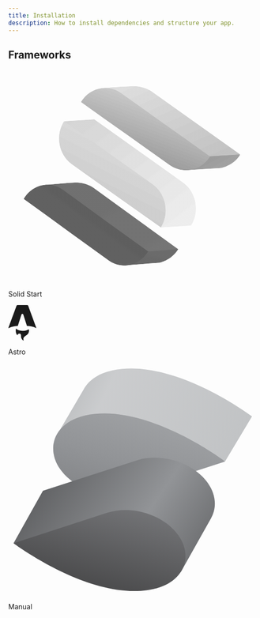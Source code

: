 ```yaml
---
title: Installation
description: How to install dependencies and structure your app.
---
```


## Frameworks

<div class="mt-8 grid gap-4 sm:grid-cols-2 sm:gap-6">
  <LinkedCard href="/docs/installation/solid-start">
    <svg
      xmlns="http://www.w3.org/2000/svg"
      xmlns:xlink="http://www.w3.org/1999/xlink"
      viewBox="0 0 151.440002 129.600006"
      version="1.1"
      class="h-10 w-10"
    >
      <defs>
        <clipPath id="clip1">
          <path d="M 70.238281 119.28125 L 91.761719 117.601562 C 91.761719 117.601562 99.121094 116.398438 103.441406 109.28125 L 88.238281 105.601562 Z M 70.238281 119.28125 " />
        </clipPath>
        <clipPath id="clip3">
          <path d="M 0.238281 14.28125 L 21.761719 12.601562 C 21.761719 12.601562 29.121094 11.398438 33.441406 4.28125 L 18.238281 0.601562 Z M 0.238281 14.28125 " />
        </clipPath>
        <clipPath id="clip4">
          <path d="M 36.078125 1.160156 L 32.160156 20.761719 L -2.480469 13.71875 L 1.519531 -5.878906 Z M 36.078125 1.160156 " />
        </clipPath>
        <linearGradient
          id="linear0"
          gradientUnits="userSpaceOnUse"
          x1="-18.726562"
          y1="-133.609375"
          x2="-18.585938"
          y2="-133.609375"
          gradientTransform="matrix(-28.3812,139.87888,-139.87888,-28.3812,-19201.881279,-1174.92536)"
        >
          <stop offset="0" style="stop-color:rgb(42%,42%,42%);stop-opacity:1;" />
          <stop offset="0.125" style="stop-color:rgb(42%,42%,42%);stop-opacity:1;" />
          <stop offset="0.25" style="stop-color:rgb(42%,42%,42%);stop-opacity:1;" />
          <stop offset="0.375" style="stop-color:rgb(42%,42%,42%);stop-opacity:1;" />
          <stop offset="0.5" style="stop-color:rgb(42%,42%,42%);stop-opacity:1;" />
          <stop offset="0.625" style="stop-color:rgb(41%,41%,41%);stop-opacity:1;" />
          <stop offset="0.75" style="stop-color:rgb(41%,41%,41%);stop-opacity:1;" />
          <stop offset="0.875" style="stop-color:rgb(41%,41%,41%);stop-opacity:1;" />
          <stop offset="1" style="stop-color:rgb(41%,41%,41%);stop-opacity:1;" />
        </linearGradient>
        <clipPath id="clip2">
          <rect width="34" height="15" />
        </clipPath>
        <g id="surface5" clip-path="url(#clip2)">
          <g clip-path="url(#clip3)" clip-rule="nonzero">
            <g clip-path="url(#clip4)" clip-rule="nonzero">
              <path
                style=" stroke:none;fill-rule:nonzero;fill:url(#linear0);"
                d="M 36.105469 1.144531 L 1.550781 -5.867188 L -2.425781 13.738281 L 32.128906 20.75 Z M 36.105469 1.144531 "
              />
            </g>
          </g>
        </g>
        <clipPath id="clip5">
          <path d="M 40.480469 68.800781 C 34.078125 69.121094 22.238281 70.238281 22.238281 70.238281 L 73.839844 107.761719 L 85.601562 110.71875 L 103.441406 109.359375 L 51.519531 71.761719 C 51.519531 71.761719 47.359375 68.800781 41.359375 68.800781 L 40.480469 68.800781 " />
        </clipPath>
        <clipPath id="clip7">
          <path d="M 18.480469 0.800781 C 12.078125 1.121094 0.238281 2.238281 0.238281 2.238281 L 51.839844 39.761719 L 63.601562 42.71875 L 81.441406 41.359375 L 29.519531 3.761719 C 29.519531 3.761719 25.359375 0.800781 19.359375 0.800781 L 18.480469 0.800781 " />
        </clipPath>
        <clipPath id="clip8">
          <path d="M 22.960938 79.199219 L -18.640625 12.558594 L 58.640625 -35.679688 L 100.320312 30.960938 Z M 22.960938 79.199219 " />
        </clipPath>
        <linearGradient
          id="linear1"
          gradientUnits="userSpaceOnUse"
          x1="-19.917969"
          y1="-134.433594"
          x2="-19.566406"
          y2="-134.433594"
          gradientTransform="matrix(-118.9308,-190.5596,190.5596,-118.9308,23310.723441,-19728.8828)"
        >
          <stop offset="0" style="stop-color:rgb(46%,46%,46%);stop-opacity:1;" />
          <stop offset="0.0625" style="stop-color:rgb(46%,46%,46%);stop-opacity:1;" />
          <stop offset="0.125" style="stop-color:rgb(46%,46%,46%);stop-opacity:1;" />
          <stop offset="0.1875" style="stop-color:rgb(45%,45%,45%);stop-opacity:1;" />
          <stop offset="0.25" style="stop-color:rgb(45%,45%,45%);stop-opacity:1;" />
          <stop offset="0.3125" style="stop-color:rgb(45%,45%,45%);stop-opacity:1;" />
          <stop offset="0.375" style="stop-color:rgb(45%,45%,45%);stop-opacity:1;" />
          <stop offset="0.4375" style="stop-color:rgb(45%,45%,45%);stop-opacity:1;" />
          <stop offset="0.5" style="stop-color:rgb(45%,45%,45%);stop-opacity:1;" />
          <stop offset="0.5625" style="stop-color:rgb(44%,44%,44%);stop-opacity:1;" />
          <stop offset="0.625" style="stop-color:rgb(44%,44%,44%);stop-opacity:1;" />
          <stop offset="0.6875" style="stop-color:rgb(44%,44%,44%);stop-opacity:1;" />
          <stop offset="0.75" style="stop-color:rgb(44%,44%,44%);stop-opacity:1;" />
          <stop offset="0.8125" style="stop-color:rgb(44%,44%,44%);stop-opacity:1;" />
          <stop offset="0.875" style="stop-color:rgb(44%,44%,44%);stop-opacity:1;" />
          <stop offset="0.9375" style="stop-color:rgb(43%,43%,43%);stop-opacity:1;" />
          <stop offset="1" style="stop-color:rgb(43%,43%,43%);stop-opacity:1;" />
        </linearGradient>
        <clipPath id="clip6">
          <rect width="82" height="43" />
        </clipPath>
        <g id="surface7" clip-path="url(#clip6)">
          <g clip-path="url(#clip7)" clip-rule="nonzero">
            <g clip-path="url(#clip8)" clip-rule="nonzero">
              <path
                style=" stroke:none;fill-rule:nonzero;fill:url(#linear1);"
                d="M 23 79.191406 L 100.269531 30.96875 L 58.675781 -35.671875 L -18.589844 12.550781 Z M 23 79.191406 "
              />
            </g>
          </g>
        </g>
        <clipPath id="clip9">
          <path d="M 107.039062 61.359375 L 129.199219 60 C 129.199219 60 136.800781 58.878906 141.121094 51.839844 L 125.359375 47.921875 Z M 107.039062 61.359375 " />
        </clipPath>
        <clipPath id="clip11">
          <path d="M 0.0390625 14.359375 L 22.199219 13 C 22.199219 13 29.800781 11.878906 34.121094 4.839844 L 18.359375 0.921875 Z M 0.0390625 14.359375 " />
        </clipPath>
        <clipPath id="clip12">
          <path d="M 8.121094 28.839844 L -5.71875 4.039062 L 26.039062 -13.640625 L 39.878906 11.160156 Z M 8.121094 28.839844 " />
        </clipPath>
        <linearGradient
          id="linear2"
          gradientUnits="userSpaceOnUse"
          x1="-19.453125"
          y1="-134.648438"
          x2="-19.261719"
          y2="-134.648438"
          gradientTransform="matrix(-71.6288,-128.3912,128.3912,-71.6288,15918.518721,-12122.38752)"
        >
          <stop offset="0" style="stop-color:rgb(66%,66%,66%);stop-opacity:1;" />
          <stop offset="0.015625" style="stop-color:rgb(66%,66%,66%);stop-opacity:1;" />
          <stop offset="0.03125" style="stop-color:rgb(65%,65%,65%);stop-opacity:1;" />
          <stop offset="0.046875" style="stop-color:rgb(65%,65%,65%);stop-opacity:1;" />
          <stop offset="0.0625" style="stop-color:rgb(65%,65%,65%);stop-opacity:1;" />
          <stop offset="0.078125" style="stop-color:rgb(65%,65%,65%);stop-opacity:1;" />
          <stop offset="0.09375" style="stop-color:rgb(65%,65%,65%);stop-opacity:1;" />
          <stop offset="0.109375" style="stop-color:rgb(65%,65%,65%);stop-opacity:1;" />
          <stop offset="0.125" style="stop-color:rgb(65%,65%,65%);stop-opacity:1;" />
          <stop offset="0.140625" style="stop-color:rgb(64%,64%,64%);stop-opacity:1;" />
          <stop offset="0.15625" style="stop-color:rgb(64%,64%,64%);stop-opacity:1;" />
          <stop offset="0.171875" style="stop-color:rgb(64%,64%,64%);stop-opacity:1;" />
          <stop offset="0.1875" style="stop-color:rgb(64%,64%,64%);stop-opacity:1;" />
          <stop offset="0.203125" style="stop-color:rgb(64%,64%,64%);stop-opacity:1;" />
          <stop offset="0.21875" style="stop-color:rgb(64%,64%,64%);stop-opacity:1;" />
          <stop offset="0.234375" style="stop-color:rgb(64%,64%,64%);stop-opacity:1;" />
          <stop offset="0.25" style="stop-color:rgb(63%,63%,63%);stop-opacity:1;" />
          <stop offset="0.265625" style="stop-color:rgb(63%,63%,63%);stop-opacity:1;" />
          <stop offset="0.28125" style="stop-color:rgb(63%,63%,63%);stop-opacity:1;" />
          <stop offset="0.296875" style="stop-color:rgb(63%,63%,63%);stop-opacity:1;" />
          <stop offset="0.3125" style="stop-color:rgb(63%,63%,63%);stop-opacity:1;" />
          <stop offset="0.328125" style="stop-color:rgb(63%,63%,63%);stop-opacity:1;" />
          <stop offset="0.34375" style="stop-color:rgb(63%,63%,63%);stop-opacity:1;" />
          <stop offset="0.359375" style="stop-color:rgb(62%,62%,62%);stop-opacity:1;" />
          <stop offset="0.375" style="stop-color:rgb(62%,62%,62%);stop-opacity:1;" />
          <stop offset="0.390625" style="stop-color:rgb(62%,62%,62%);stop-opacity:1;" />
          <stop offset="0.40625" style="stop-color:rgb(62%,62%,62%);stop-opacity:1;" />
          <stop offset="0.421875" style="stop-color:rgb(62%,62%,62%);stop-opacity:1;" />
          <stop offset="0.4375" style="stop-color:rgb(62%,62%,62%);stop-opacity:1;" />
          <stop offset="0.453125" style="stop-color:rgb(62%,62%,62%);stop-opacity:1;" />
          <stop offset="0.46875" style="stop-color:rgb(61%,61%,61%);stop-opacity:1;" />
          <stop offset="0.484375" style="stop-color:rgb(61%,61%,61%);stop-opacity:1;" />
          <stop offset="0.5" style="stop-color:rgb(61%,61%,61%);stop-opacity:1;" />
          <stop offset="0.515625" style="stop-color:rgb(61%,61%,61%);stop-opacity:1;" />
          <stop offset="0.53125" style="stop-color:rgb(61%,61%,61%);stop-opacity:1;" />
          <stop offset="0.546875" style="stop-color:rgb(61%,61%,61%);stop-opacity:1;" />
          <stop offset="0.5625" style="stop-color:rgb(61%,61%,61%);stop-opacity:1;" />
          <stop offset="0.578125" style="stop-color:rgb(60%,60%,60%);stop-opacity:1;" />
          <stop offset="0.59375" style="stop-color:rgb(60%,60%,60%);stop-opacity:1;" />
          <stop offset="0.609375" style="stop-color:rgb(60%,60%,60%);stop-opacity:1;" />
          <stop offset="0.625" style="stop-color:rgb(60%,60%,60%);stop-opacity:1;" />
          <stop offset="0.640625" style="stop-color:rgb(60%,60%,60%);stop-opacity:1;" />
          <stop offset="0.65625" style="stop-color:rgb(60%,60%,60%);stop-opacity:1;" />
          <stop offset="0.671875" style="stop-color:rgb(60%,60%,60%);stop-opacity:1;" />
          <stop offset="0.6875" style="stop-color:rgb(60%,60%,60%);stop-opacity:1;" />
          <stop offset="0.703125" style="stop-color:rgb(59%,59%,59%);stop-opacity:1;" />
          <stop offset="0.71875" style="stop-color:rgb(59%,59%,59%);stop-opacity:1;" />
          <stop offset="0.734375" style="stop-color:rgb(59%,59%,59%);stop-opacity:1;" />
          <stop offset="0.75" style="stop-color:rgb(59%,59%,59%);stop-opacity:1;" />
          <stop offset="0.765625" style="stop-color:rgb(59%,59%,59%);stop-opacity:1;" />
          <stop offset="0.78125" style="stop-color:rgb(59%,59%,59%);stop-opacity:1;" />
          <stop offset="0.796875" style="stop-color:rgb(59%,59%,59%);stop-opacity:1;" />
          <stop offset="0.8125" style="stop-color:rgb(58%,58%,58%);stop-opacity:1;" />
          <stop offset="0.828125" style="stop-color:rgb(58%,58%,58%);stop-opacity:1;" />
          <stop offset="0.84375" style="stop-color:rgb(58%,58%,58%);stop-opacity:1;" />
          <stop offset="0.859375" style="stop-color:rgb(58%,58%,58%);stop-opacity:1;" />
          <stop offset="0.875" style="stop-color:rgb(58%,58%,58%);stop-opacity:1;" />
          <stop offset="0.890625" style="stop-color:rgb(58%,58%,58%);stop-opacity:1;" />
          <stop offset="0.90625" style="stop-color:rgb(58%,58%,58%);stop-opacity:1;" />
          <stop offset="0.921875" style="stop-color:rgb(57%,57%,57%);stop-opacity:1;" />
          <stop offset="0.9375" style="stop-color:rgb(57%,57%,57%);stop-opacity:1;" />
          <stop offset="0.953125" style="stop-color:rgb(57%,57%,57%);stop-opacity:1;" />
          <stop offset="0.96875" style="stop-color:rgb(57%,57%,57%);stop-opacity:1;" />
          <stop offset="0.984375" style="stop-color:rgb(57%,57%,57%);stop-opacity:1;" />
          <stop offset="1" style="stop-color:rgb(57%,57%,57%);stop-opacity:1;" />
        </linearGradient>
        <clipPath id="clip10">
          <rect width="35" height="15" />
        </clipPath>
        <g id="surface9" clip-path="url(#clip10)">
          <g clip-path="url(#clip11)" clip-rule="nonzero">
            <g clip-path="url(#clip12)" clip-rule="nonzero">
              <path
                style=" stroke:none;fill-rule:nonzero;fill:url(#linear2);"
                d="M 8.128906 28.859375 L 39.839844 11.167969 L 26.03125 -13.578125 L -5.679688 4.113281 Z M 8.128906 28.859375 "
              />
            </g>
          </g>
        </g>
        <clipPath id="clip13">
          <path d="M 75.679688 10.160156 C 69.039062 10.398438 56.878906 11.359375 56.878906 11.359375 L 110.640625 49.761719 L 122.800781 52.878906 L 141.199219 51.761719 L 87.121094 13.28125 C 87.121094 13.28125 82.640625 10.160156 76.320312 10.160156 L 75.679688 10.160156 " />
        </clipPath>
        <clipPath id="clip15">
          <path d="M 19.679688 0.160156 C 13.039062 0.398438 0.878906 1.359375 0.878906 1.359375 L 54.640625 39.761719 L 66.800781 42.878906 L 85.199219 41.761719 L 31.121094 3.28125 C 31.121094 3.28125 26.640625 0.160156 20.320312 0.160156 L 19.679688 0.160156 " />
        </clipPath>
        <clipPath id="clip16">
          <path d="M 71.679688 -30.71875 L 100.878906 36.078125 L 14.398438 73.839844 L -14.800781 7.039062 Z M 71.679688 -30.71875 " />
        </clipPath>
        <linearGradient
          id="linear3"
          gradientUnits="userSpaceOnUse"
          x1="-19.304688"
          y1="-133.386719"
          x2="-18.824219"
          y2="-133.386719"
          gradientTransform="matrix(60.81688,139.20312,-139.20312,60.81688,-17365.156239,10787.47736)"
        >
          <stop offset="0" style="stop-color:rgb(88%,88%,88%);stop-opacity:1;" />
          <stop offset="0.0078125" style="stop-color:rgb(88%,88%,88%);stop-opacity:1;" />
          <stop offset="0.015625" style="stop-color:rgb(88%,88%,88%);stop-opacity:1;" />
          <stop offset="0.0234375" style="stop-color:rgb(88%,88%,88%);stop-opacity:1;" />
          <stop offset="0.03125" style="stop-color:rgb(88%,88%,88%);stop-opacity:1;" />
          <stop offset="0.0390625" style="stop-color:rgb(87%,87%,87%);stop-opacity:1;" />
          <stop offset="0.046875" style="stop-color:rgb(87%,87%,87%);stop-opacity:1;" />
          <stop offset="0.0546875" style="stop-color:rgb(87%,87%,87%);stop-opacity:1;" />
          <stop offset="0.0625" style="stop-color:rgb(87%,87%,87%);stop-opacity:1;" />
          <stop offset="0.0703125" style="stop-color:rgb(87%,87%,87%);stop-opacity:1;" />
          <stop offset="0.078125" style="stop-color:rgb(87%,87%,87%);stop-opacity:1;" />
          <stop offset="0.0859375" style="stop-color:rgb(87%,87%,87%);stop-opacity:1;" />
          <stop offset="0.09375" style="stop-color:rgb(87%,87%,87%);stop-opacity:1;" />
          <stop offset="0.101562" style="stop-color:rgb(87%,87%,87%);stop-opacity:1;" />
          <stop offset="0.109375" style="stop-color:rgb(87%,87%,87%);stop-opacity:1;" />
          <stop offset="0.117188" style="stop-color:rgb(86%,86%,86%);stop-opacity:1;" />
          <stop offset="0.125" style="stop-color:rgb(86%,86%,86%);stop-opacity:1;" />
          <stop offset="0.132812" style="stop-color:rgb(86%,86%,86%);stop-opacity:1;" />
          <stop offset="0.140625" style="stop-color:rgb(86%,86%,86%);stop-opacity:1;" />
          <stop offset="0.148438" style="stop-color:rgb(86%,86%,86%);stop-opacity:1;" />
          <stop offset="0.15625" style="stop-color:rgb(86%,86%,86%);stop-opacity:1;" />
          <stop offset="0.164062" style="stop-color:rgb(86%,86%,86%);stop-opacity:1;" />
          <stop offset="0.171875" style="stop-color:rgb(86%,86%,86%);stop-opacity:1;" />
          <stop offset="0.179688" style="stop-color:rgb(86%,86%,86%);stop-opacity:1;" />
          <stop offset="0.1875" style="stop-color:rgb(86%,86%,86%);stop-opacity:1;" />
          <stop offset="0.195312" style="stop-color:rgb(85%,85%,85%);stop-opacity:1;" />
          <stop offset="0.203125" style="stop-color:rgb(85%,85%,85%);stop-opacity:1;" />
          <stop offset="0.210938" style="stop-color:rgb(85%,85%,85%);stop-opacity:1;" />
          <stop offset="0.21875" style="stop-color:rgb(85%,85%,85%);stop-opacity:1;" />
          <stop offset="0.226562" style="stop-color:rgb(85%,85%,85%);stop-opacity:1;" />
          <stop offset="0.234375" style="stop-color:rgb(85%,85%,85%);stop-opacity:1;" />
          <stop offset="0.242188" style="stop-color:rgb(85%,85%,85%);stop-opacity:1;" />
          <stop offset="0.25" style="stop-color:rgb(85%,85%,85%);stop-opacity:1;" />
          <stop offset="0.257812" style="stop-color:rgb(85%,85%,85%);stop-opacity:1;" />
          <stop offset="0.265625" style="stop-color:rgb(85%,85%,85%);stop-opacity:1;" />
          <stop offset="0.273438" style="stop-color:rgb(84%,84%,84%);stop-opacity:1;" />
          <stop offset="0.28125" style="stop-color:rgb(84%,84%,84%);stop-opacity:1;" />
          <stop offset="0.289062" style="stop-color:rgb(84%,84%,84%);stop-opacity:1;" />
          <stop offset="0.296875" style="stop-color:rgb(84%,84%,84%);stop-opacity:1;" />
          <stop offset="0.304688" style="stop-color:rgb(84%,84%,84%);stop-opacity:1;" />
          <stop offset="0.3125" style="stop-color:rgb(84%,84%,84%);stop-opacity:1;" />
          <stop offset="0.320312" style="stop-color:rgb(84%,84%,84%);stop-opacity:1;" />
          <stop offset="0.328125" style="stop-color:rgb(84%,84%,84%);stop-opacity:1;" />
          <stop offset="0.335938" style="stop-color:rgb(84%,84%,84%);stop-opacity:1;" />
          <stop offset="0.34375" style="stop-color:rgb(84%,84%,84%);stop-opacity:1;" />
          <stop offset="0.351562" style="stop-color:rgb(83%,83%,83%);stop-opacity:1;" />
          <stop offset="0.359375" style="stop-color:rgb(83%,83%,83%);stop-opacity:1;" />
          <stop offset="0.367188" style="stop-color:rgb(83%,83%,83%);stop-opacity:1;" />
          <stop offset="0.375" style="stop-color:rgb(83%,83%,83%);stop-opacity:1;" />
          <stop offset="0.382812" style="stop-color:rgb(83%,83%,83%);stop-opacity:1;" />
          <stop offset="0.390625" style="stop-color:rgb(83%,83%,83%);stop-opacity:1;" />
          <stop offset="0.398438" style="stop-color:rgb(83%,83%,83%);stop-opacity:1;" />
          <stop offset="0.40625" style="stop-color:rgb(83%,83%,83%);stop-opacity:1;" />
          <stop offset="0.414062" style="stop-color:rgb(83%,83%,83%);stop-opacity:1;" />
          <stop offset="0.421875" style="stop-color:rgb(82%,82%,82%);stop-opacity:1;" />
          <stop offset="0.429688" style="stop-color:rgb(82%,82%,82%);stop-opacity:1;" />
          <stop offset="0.4375" style="stop-color:rgb(82%,82%,82%);stop-opacity:1;" />
          <stop offset="0.445312" style="stop-color:rgb(82%,82%,82%);stop-opacity:1;" />
          <stop offset="0.453125" style="stop-color:rgb(82%,82%,82%);stop-opacity:1;" />
          <stop offset="0.460938" style="stop-color:rgb(82%,82%,82%);stop-opacity:1;" />
          <stop offset="0.46875" style="stop-color:rgb(82%,82%,82%);stop-opacity:1;" />
          <stop offset="0.476562" style="stop-color:rgb(82%,82%,82%);stop-opacity:1;" />
          <stop offset="0.484375" style="stop-color:rgb(82%,82%,82%);stop-opacity:1;" />
          <stop offset="0.492188" style="stop-color:rgb(82%,82%,82%);stop-opacity:1;" />
          <stop offset="0.5" style="stop-color:rgb(81%,81%,81%);stop-opacity:1;" />
          <stop offset="0.507812" style="stop-color:rgb(81%,81%,81%);stop-opacity:1;" />
          <stop offset="0.515625" style="stop-color:rgb(81%,81%,81%);stop-opacity:1;" />
          <stop offset="0.523438" style="stop-color:rgb(81%,81%,81%);stop-opacity:1;" />
          <stop offset="0.53125" style="stop-color:rgb(81%,81%,81%);stop-opacity:1;" />
          <stop offset="0.539062" style="stop-color:rgb(81%,81%,81%);stop-opacity:1;" />
          <stop offset="0.546875" style="stop-color:rgb(81%,81%,81%);stop-opacity:1;" />
          <stop offset="0.554688" style="stop-color:rgb(81%,81%,81%);stop-opacity:1;" />
          <stop offset="0.5625" style="stop-color:rgb(81%,81%,81%);stop-opacity:1;" />
          <stop offset="0.570312" style="stop-color:rgb(81%,81%,81%);stop-opacity:1;" />
          <stop offset="0.578125" style="stop-color:rgb(80%,80%,80%);stop-opacity:1;" />
          <stop offset="0.585938" style="stop-color:rgb(80%,80%,80%);stop-opacity:1;" />
          <stop offset="0.59375" style="stop-color:rgb(80%,80%,80%);stop-opacity:1;" />
          <stop offset="0.601562" style="stop-color:rgb(80%,80%,80%);stop-opacity:1;" />
          <stop offset="0.609375" style="stop-color:rgb(80%,80%,80%);stop-opacity:1;" />
          <stop offset="0.617188" style="stop-color:rgb(80%,80%,80%);stop-opacity:1;" />
          <stop offset="0.625" style="stop-color:rgb(80%,80%,80%);stop-opacity:1;" />
          <stop offset="0.632812" style="stop-color:rgb(80%,80%,80%);stop-opacity:1;" />
          <stop offset="0.640625" style="stop-color:rgb(80%,80%,80%);stop-opacity:1;" />
          <stop offset="0.648438" style="stop-color:rgb(80%,80%,80%);stop-opacity:1;" />
          <stop offset="0.65625" style="stop-color:rgb(79%,79%,79%);stop-opacity:1;" />
          <stop offset="0.664062" style="stop-color:rgb(79%,79%,79%);stop-opacity:1;" />
          <stop offset="0.671875" style="stop-color:rgb(79%,79%,79%);stop-opacity:1;" />
          <stop offset="0.679688" style="stop-color:rgb(79%,79%,79%);stop-opacity:1;" />
          <stop offset="0.6875" style="stop-color:rgb(79%,79%,79%);stop-opacity:1;" />
          <stop offset="0.695312" style="stop-color:rgb(79%,79%,79%);stop-opacity:1;" />
          <stop offset="0.703125" style="stop-color:rgb(79%,79%,79%);stop-opacity:1;" />
          <stop offset="0.710938" style="stop-color:rgb(79%,79%,79%);stop-opacity:1;" />
          <stop offset="0.71875" style="stop-color:rgb(79%,79%,79%);stop-opacity:1;" />
          <stop offset="0.726562" style="stop-color:rgb(79%,79%,79%);stop-opacity:1;" />
          <stop offset="0.734375" style="stop-color:rgb(78%,78%,78%);stop-opacity:1;" />
          <stop offset="0.742188" style="stop-color:rgb(78%,78%,78%);stop-opacity:1;" />
          <stop offset="0.75" style="stop-color:rgb(78%,78%,78%);stop-opacity:1;" />
          <stop offset="0.757812" style="stop-color:rgb(78%,78%,78%);stop-opacity:1;" />
          <stop offset="0.765625" style="stop-color:rgb(78%,78%,78%);stop-opacity:1;" />
          <stop offset="0.773438" style="stop-color:rgb(78%,78%,78%);stop-opacity:1;" />
          <stop offset="0.78125" style="stop-color:rgb(78%,78%,78%);stop-opacity:1;" />
          <stop offset="0.789062" style="stop-color:rgb(78%,78%,78%);stop-opacity:1;" />
          <stop offset="0.796875" style="stop-color:rgb(78%,78%,78%);stop-opacity:1;" />
          <stop offset="0.804688" style="stop-color:rgb(78%,78%,78%);stop-opacity:1;" />
          <stop offset="0.8125" style="stop-color:rgb(77%,77%,77%);stop-opacity:1;" />
          <stop offset="0.820312" style="stop-color:rgb(77%,77%,77%);stop-opacity:1;" />
          <stop offset="0.828125" style="stop-color:rgb(77%,77%,77%);stop-opacity:1;" />
          <stop offset="0.835938" style="stop-color:rgb(77%,77%,77%);stop-opacity:1;" />
          <stop offset="0.84375" style="stop-color:rgb(77%,77%,77%);stop-opacity:1;" />
          <stop offset="0.851562" style="stop-color:rgb(77%,77%,77%);stop-opacity:1;" />
          <stop offset="0.859375" style="stop-color:rgb(77%,77%,77%);stop-opacity:1;" />
          <stop offset="0.867188" style="stop-color:rgb(77%,77%,77%);stop-opacity:1;" />
          <stop offset="0.875" style="stop-color:rgb(77%,77%,77%);stop-opacity:1;" />
          <stop offset="0.882812" style="stop-color:rgb(77%,77%,77%);stop-opacity:1;" />
          <stop offset="0.890625" style="stop-color:rgb(76%,76%,76%);stop-opacity:1;" />
          <stop offset="0.898438" style="stop-color:rgb(76%,76%,76%);stop-opacity:1;" />
          <stop offset="0.90625" style="stop-color:rgb(76%,76%,76%);stop-opacity:1;" />
          <stop offset="0.914062" style="stop-color:rgb(76%,76%,76%);stop-opacity:1;" />
          <stop offset="0.921875" style="stop-color:rgb(76%,76%,76%);stop-opacity:1;" />
          <stop offset="0.929688" style="stop-color:rgb(76%,76%,76%);stop-opacity:1;" />
          <stop offset="0.9375" style="stop-color:rgb(76%,76%,76%);stop-opacity:1;" />
          <stop offset="0.945312" style="stop-color:rgb(76%,76%,76%);stop-opacity:1;" />
          <stop offset="0.953125" style="stop-color:rgb(76%,76%,76%);stop-opacity:1;" />
          <stop offset="0.960938" style="stop-color:rgb(76%,76%,76%);stop-opacity:1;" />
          <stop offset="0.96875" style="stop-color:rgb(75%,75%,75%);stop-opacity:1;" />
          <stop offset="0.976562" style="stop-color:rgb(75%,75%,75%);stop-opacity:1;" />
          <stop offset="0.984375" style="stop-color:rgb(75%,75%,75%);stop-opacity:1;" />
          <stop offset="0.992188" style="stop-color:rgb(75%,75%,75%);stop-opacity:1;" />
          <stop offset="1" style="stop-color:rgb(75%,75%,75%);stop-opacity:1;" />
        </linearGradient>
        <clipPath id="clip14">
          <rect width="86" height="43" />
        </clipPath>
        <g id="surface11" clip-path="url(#clip14)">
          <g clip-path="url(#clip15)" clip-rule="nonzero">
            <g clip-path="url(#clip16)" clip-rule="nonzero">
              <path
                style=" stroke:none;fill-rule:nonzero;fill:url(#linear3);"
                d="M 71.683594 -30.773438 L -14.792969 7.007812 L 14.394531 73.8125 L 100.871094 36.03125 Z M 71.683594 -30.773438 "
              />
            </g>
          </g>
        </g>
        <clipPath id="clip17">
          <path d="M 9.441406 78.558594 C 9.359375 78.640625 9.359375 78.71875 9.359375 78.800781 L 23.519531 89.039062 L 37.519531 99.199219 L 61.039062 116.238281 C 68.960938 121.921875 79.679688 119.519531 85.121094 110.71875 L 56.480469 90.078125 L 33.199219 73.121094 C 30.320312 71.039062 27.121094 70.078125 23.921875 70.078125 C 18.320312 70.078125 12.800781 73.039062 9.441406 78.558594 " />
        </clipPath>
        <clipPath id="clip19">
          <path d="M 0.441406 8.558594 C 0.359375 8.640625 0.359375 8.71875 0.359375 8.800781 L 14.519531 19.039062 L 28.519531 29.199219 L 52.039062 46.238281 C 59.960938 51.921875 70.679688 49.519531 76.121094 40.71875 L 47.480469 20.078125 L 24.199219 3.121094 C 21.320312 1.039062 18.121094 0.078125 14.921875 0.078125 C 9.320312 0.078125 3.800781 3.039062 0.441406 8.558594 " />
        </clipPath>
        <clipPath id="clip20">
          <path d="M 100.761719 17.839844 L 50.121094 87.921875 L -24.28125 34.160156 L 26.28125 -35.921875 Z M 100.761719 17.839844 " />
        </clipPath>
        <linearGradient
          id="linear4"
          gradientUnits="userSpaceOnUse"
          x1="-18.855469"
          y1="-133.910156"
          x2="-18.332031"
          y2="-133.910156"
          gradientTransform="matrix(-96.63128,133.7972,-133.7972,-96.63128,-19675.043759,-10426.14144)"
        >
          <stop offset="0" style="stop-color:rgb(35%,35%,35%);stop-opacity:1;" />
          <stop offset="0.03125" style="stop-color:rgb(35%,35%,35%);stop-opacity:1;" />
          <stop offset="0.0625" style="stop-color:rgb(36%,36%,36%);stop-opacity:1;" />
          <stop offset="0.09375" style="stop-color:rgb(36%,36%,36%);stop-opacity:1;" />
          <stop offset="0.125" style="stop-color:rgb(36%,36%,36%);stop-opacity:1;" />
          <stop offset="0.15625" style="stop-color:rgb(36%,36%,36%);stop-opacity:1;" />
          <stop offset="0.1875" style="stop-color:rgb(36%,36%,36%);stop-opacity:1;" />
          <stop offset="0.21875" style="stop-color:rgb(36%,36%,36%);stop-opacity:1;" />
          <stop offset="0.25" style="stop-color:rgb(36%,36%,36%);stop-opacity:1;" />
          <stop offset="0.28125" style="stop-color:rgb(37%,37%,37%);stop-opacity:1;" />
          <stop offset="0.3125" style="stop-color:rgb(37%,37%,37%);stop-opacity:1;" />
          <stop offset="0.34375" style="stop-color:rgb(37%,37%,37%);stop-opacity:1;" />
          <stop offset="0.375" style="stop-color:rgb(37%,37%,37%);stop-opacity:1;" />
          <stop offset="0.40625" style="stop-color:rgb(37%,37%,37%);stop-opacity:1;" />
          <stop offset="0.4375" style="stop-color:rgb(37%,37%,37%);stop-opacity:1;" />
          <stop offset="0.46875" style="stop-color:rgb(38%,38%,38%);stop-opacity:1;" />
          <stop offset="0.5" style="stop-color:rgb(38%,38%,38%);stop-opacity:1;" />
          <stop offset="0.53125" style="stop-color:rgb(38%,38%,38%);stop-opacity:1;" />
          <stop offset="0.5625" style="stop-color:rgb(38%,38%,38%);stop-opacity:1;" />
          <stop offset="0.59375" style="stop-color:rgb(38%,38%,38%);stop-opacity:1;" />
          <stop offset="0.625" style="stop-color:rgb(38%,38%,38%);stop-opacity:1;" />
          <stop offset="0.65625" style="stop-color:rgb(38%,38%,38%);stop-opacity:1;" />
          <stop offset="0.6875" style="stop-color:rgb(39%,39%,39%);stop-opacity:1;" />
          <stop offset="0.71875" style="stop-color:rgb(39%,39%,39%);stop-opacity:1;" />
          <stop offset="0.75" style="stop-color:rgb(39%,39%,39%);stop-opacity:1;" />
          <stop offset="0.78125" style="stop-color:rgb(39%,39%,39%);stop-opacity:1;" />
          <stop offset="0.8125" style="stop-color:rgb(39%,39%,39%);stop-opacity:1;" />
          <stop offset="0.84375" style="stop-color:rgb(39%,39%,39%);stop-opacity:1;" />
          <stop offset="0.875" style="stop-color:rgb(40%,40%,40%);stop-opacity:1;" />
          <stop offset="1" style="stop-color:rgb(40%,40%,40%);stop-opacity:1;" />
        </linearGradient>
        <clipPath id="clip18">
          <rect width="77" height="52" />
        </clipPath>
        <g id="surface13" clip-path="url(#clip18)">
          <g clip-path="url(#clip19)" clip-rule="nonzero">
            <g clip-path="url(#clip20)" clip-rule="nonzero">
              <path
                style=" stroke:none;fill-rule:nonzero;fill:url(#linear4);"
                d="M 100.726562 17.851562 L 26.332031 -35.882812 L -24.25 34.148438 L 50.148438 87.882812 Z M 100.726562 17.851562 "
              />
            </g>
          </g>
        </g>
        <clipPath id="clip21">
          <path d="M 44.320312 19.601562 C 44.320312 19.679688 44.238281 19.761719 44.160156 19.839844 L 58.878906 30.320312 L 73.601562 40.71875 L 98.078125 58.160156 C 106.320312 64 117.359375 61.679688 122.800781 52.960938 L 107.921875 42.320312 L 93.039062 31.761719 L 68.71875 14.398438 C 65.679688 12.238281 62.238281 11.199219 58.878906 11.199219 C 53.199219 11.28125 47.679688 14.160156 44.320312 19.601562 " />
        </clipPath>
        <clipPath id="clip23">
          <path d="M 0.320312 8.601562 C 0.320312 8.679688 0.238281 8.761719 0.160156 8.839844 L 14.878906 19.320312 L 29.601562 29.71875 L 54.078125 47.160156 C 62.320312 53 73.359375 50.679688 78.800781 41.960938 L 63.921875 31.320312 L 49.039062 20.761719 L 24.71875 3.398438 C 21.679688 1.238281 18.238281 0.199219 14.878906 0.199219 C 9.199219 0.28125 3.679688 3.160156 0.320312 8.601562 " />
        </clipPath>
        <clipPath id="clip24">
          <path d="M 95.679688 6.359375 L 69.679688 78.199219 L -16.71875 46.839844 L 9.359375 -25 Z M 95.679688 6.359375 " />
        </clipPath>
        <linearGradient
          id="linear5"
          gradientUnits="userSpaceOnUse"
          x1="-18.757812"
          y1="-133.53125"
          x2="-17.898438"
          y2="-133.53125"
          gradientTransform="matrix(-30.40848,83.79216,-83.79216,-30.40848,-11706.575039,-2498.1592)"
        >
          <stop offset="0" style="stop-color:rgb(89%,89%,89%);stop-opacity:1;" />
          <stop offset="0.00390625" style="stop-color:rgb(89%,89%,89%);stop-opacity:1;" />
          <stop offset="0.0078125" style="stop-color:rgb(89%,89%,89%);stop-opacity:1;" />
          <stop offset="0.0117187" style="stop-color:rgb(89%,89%,89%);stop-opacity:1;" />
          <stop offset="0.015625" style="stop-color:rgb(89%,89%,89%);stop-opacity:1;" />
          <stop offset="0.0195313" style="stop-color:rgb(89%,89%,89%);stop-opacity:1;" />
          <stop offset="0.0234375" style="stop-color:rgb(89%,89%,89%);stop-opacity:1;" />
          <stop offset="0.0273437" style="stop-color:rgb(88%,88%,88%);stop-opacity:1;" />
          <stop offset="0.03125" style="stop-color:rgb(88%,88%,88%);stop-opacity:1;" />
          <stop offset="0.0351563" style="stop-color:rgb(88%,88%,88%);stop-opacity:1;" />
          <stop offset="0.0390625" style="stop-color:rgb(88%,88%,88%);stop-opacity:1;" />
          <stop offset="0.0429688" style="stop-color:rgb(88%,88%,88%);stop-opacity:1;" />
          <stop offset="0.046875" style="stop-color:rgb(88%,88%,88%);stop-opacity:1;" />
          <stop offset="0.0507812" style="stop-color:rgb(87%,87%,87%);stop-opacity:1;" />
          <stop offset="0.0546875" style="stop-color:rgb(87%,87%,87%);stop-opacity:1;" />
          <stop offset="0.0585937" style="stop-color:rgb(87%,87%,87%);stop-opacity:1;" />
          <stop offset="0.0625" style="stop-color:rgb(87%,87%,87%);stop-opacity:1;" />
          <stop offset="0.0664063" style="stop-color:rgb(87%,87%,87%);stop-opacity:1;" />
          <stop offset="0.0703125" style="stop-color:rgb(87%,87%,87%);stop-opacity:1;" />
          <stop offset="0.0742188" style="stop-color:rgb(87%,87%,87%);stop-opacity:1;" />
          <stop offset="0.078125" style="stop-color:rgb(86%,86%,86%);stop-opacity:1;" />
          <stop offset="0.0820312" style="stop-color:rgb(86%,86%,86%);stop-opacity:1;" />
          <stop offset="0.0859375" style="stop-color:rgb(86%,86%,86%);stop-opacity:1;" />
          <stop offset="0.0898437" style="stop-color:rgb(86%,86%,86%);stop-opacity:1;" />
          <stop offset="0.09375" style="stop-color:rgb(86%,86%,86%);stop-opacity:1;" />
          <stop offset="0.0976563" style="stop-color:rgb(86%,86%,86%);stop-opacity:1;" />
          <stop offset="0.101563" style="stop-color:rgb(85%,85%,85%);stop-opacity:1;" />
          <stop offset="0.105469" style="stop-color:rgb(85%,85%,85%);stop-opacity:1;" />
          <stop offset="0.109375" style="stop-color:rgb(85%,85%,85%);stop-opacity:1;" />
          <stop offset="0.113281" style="stop-color:rgb(85%,85%,85%);stop-opacity:1;" />
          <stop offset="0.117187" style="stop-color:rgb(85%,85%,85%);stop-opacity:1;" />
          <stop offset="0.121094" style="stop-color:rgb(85%,85%,85%);stop-opacity:1;" />
          <stop offset="0.125" style="stop-color:rgb(84%,84%,84%);stop-opacity:1;" />
          <stop offset="0.128906" style="stop-color:rgb(84%,84%,84%);stop-opacity:1;" />
          <stop offset="0.132813" style="stop-color:rgb(84%,84%,84%);stop-opacity:1;" />
          <stop offset="0.136719" style="stop-color:rgb(84%,84%,84%);stop-opacity:1;" />
          <stop offset="0.140625" style="stop-color:rgb(84%,84%,84%);stop-opacity:1;" />
          <stop offset="0.144531" style="stop-color:rgb(84%,84%,84%);stop-opacity:1;" />
          <stop offset="0.148437" style="stop-color:rgb(84%,84%,84%);stop-opacity:1;" />
          <stop offset="0.152344" style="stop-color:rgb(83%,83%,83%);stop-opacity:1;" />
          <stop offset="0.15625" style="stop-color:rgb(83%,83%,83%);stop-opacity:1;" />
          <stop offset="0.160156" style="stop-color:rgb(83%,83%,83%);stop-opacity:1;" />
          <stop offset="0.164063" style="stop-color:rgb(83%,83%,83%);stop-opacity:1;" />
          <stop offset="0.167969" style="stop-color:rgb(83%,83%,83%);stop-opacity:1;" />
          <stop offset="0.171875" style="stop-color:rgb(83%,83%,83%);stop-opacity:1;" />
          <stop offset="0.175781" style="stop-color:rgb(82%,82%,82%);stop-opacity:1;" />
          <stop offset="0.179687" style="stop-color:rgb(82%,82%,82%);stop-opacity:1;" />
          <stop offset="0.183594" style="stop-color:rgb(82%,82%,82%);stop-opacity:1;" />
          <stop offset="0.1875" style="stop-color:rgb(82%,82%,82%);stop-opacity:1;" />
          <stop offset="0.191406" style="stop-color:rgb(82%,82%,82%);stop-opacity:1;" />
          <stop offset="0.195313" style="stop-color:rgb(82%,82%,82%);stop-opacity:1;" />
          <stop offset="0.199219" style="stop-color:rgb(82%,82%,82%);stop-opacity:1;" />
          <stop offset="0.203125" style="stop-color:rgb(81%,81%,81%);stop-opacity:1;" />
          <stop offset="0.207031" style="stop-color:rgb(81%,81%,81%);stop-opacity:1;" />
          <stop offset="0.210937" style="stop-color:rgb(81%,81%,81%);stop-opacity:1;" />
          <stop offset="0.214844" style="stop-color:rgb(81%,81%,81%);stop-opacity:1;" />
          <stop offset="0.21875" style="stop-color:rgb(81%,81%,81%);stop-opacity:1;" />
          <stop offset="0.222656" style="stop-color:rgb(81%,81%,81%);stop-opacity:1;" />
          <stop offset="0.226563" style="stop-color:rgb(80%,80%,80%);stop-opacity:1;" />
          <stop offset="0.230469" style="stop-color:rgb(80%,80%,80%);stop-opacity:1;" />
          <stop offset="0.234375" style="stop-color:rgb(80%,80%,80%);stop-opacity:1;" />
          <stop offset="0.238281" style="stop-color:rgb(80%,80%,80%);stop-opacity:1;" />
          <stop offset="0.242187" style="stop-color:rgb(80%,80%,80%);stop-opacity:1;" />
          <stop offset="0.246094" style="stop-color:rgb(80%,80%,80%);stop-opacity:1;" />
          <stop offset="0.25" style="stop-color:rgb(79%,79%,79%);stop-opacity:1;" />
          <stop offset="0.253906" style="stop-color:rgb(79%,79%,79%);stop-opacity:1;" />
          <stop offset="0.257813" style="stop-color:rgb(79%,79%,79%);stop-opacity:1;" />
          <stop offset="0.261719" style="stop-color:rgb(79%,79%,79%);stop-opacity:1;" />
          <stop offset="0.265625" style="stop-color:rgb(79%,79%,79%);stop-opacity:1;" />
          <stop offset="0.269531" style="stop-color:rgb(79%,79%,79%);stop-opacity:1;" />
          <stop offset="0.273437" style="stop-color:rgb(79%,79%,79%);stop-opacity:1;" />
          <stop offset="0.277344" style="stop-color:rgb(78%,78%,78%);stop-opacity:1;" />
          <stop offset="0.28125" style="stop-color:rgb(78%,78%,78%);stop-opacity:1;" />
          <stop offset="0.285156" style="stop-color:rgb(78%,78%,78%);stop-opacity:1;" />
          <stop offset="0.289063" style="stop-color:rgb(78%,78%,78%);stop-opacity:1;" />
          <stop offset="0.292969" style="stop-color:rgb(78%,78%,78%);stop-opacity:1;" />
          <stop offset="0.296875" style="stop-color:rgb(78%,78%,78%);stop-opacity:1;" />
          <stop offset="0.300781" style="stop-color:rgb(77%,77%,77%);stop-opacity:1;" />
          <stop offset="0.304687" style="stop-color:rgb(77%,77%,77%);stop-opacity:1;" />
          <stop offset="0.308594" style="stop-color:rgb(77%,77%,77%);stop-opacity:1;" />
          <stop offset="0.3125" style="stop-color:rgb(77%,77%,77%);stop-opacity:1;" />
          <stop offset="0.316406" style="stop-color:rgb(77%,77%,77%);stop-opacity:1;" />
          <stop offset="0.320313" style="stop-color:rgb(77%,77%,77%);stop-opacity:1;" />
          <stop offset="0.324219" style="stop-color:rgb(76%,76%,76%);stop-opacity:1;" />
          <stop offset="0.328125" style="stop-color:rgb(76%,76%,76%);stop-opacity:1;" />
          <stop offset="0.332031" style="stop-color:rgb(76%,76%,76%);stop-opacity:1;" />
          <stop offset="0.335938" style="stop-color:rgb(76%,76%,76%);stop-opacity:1;" />
          <stop offset="0.339844" style="stop-color:rgb(76%,76%,76%);stop-opacity:1;" />
          <stop offset="0.34375" style="stop-color:rgb(76%,76%,76%);stop-opacity:1;" />
          <stop offset="0.347656" style="stop-color:rgb(76%,76%,76%);stop-opacity:1;" />
          <stop offset="0.351562" style="stop-color:rgb(75%,75%,75%);stop-opacity:1;" />
          <stop offset="0.355469" style="stop-color:rgb(75%,75%,75%);stop-opacity:1;" />
          <stop offset="0.359375" style="stop-color:rgb(75%,75%,75%);stop-opacity:1;" />
          <stop offset="0.363281" style="stop-color:rgb(75%,75%,75%);stop-opacity:1;" />
          <stop offset="0.367187" style="stop-color:rgb(75%,75%,75%);stop-opacity:1;" />
          <stop offset="0.371094" style="stop-color:rgb(75%,75%,75%);stop-opacity:1;" />
          <stop offset="0.375" style="stop-color:rgb(74%,74%,74%);stop-opacity:1;" />
          <stop offset="0.378906" style="stop-color:rgb(74%,74%,74%);stop-opacity:1;" />
          <stop offset="0.382813" style="stop-color:rgb(74%,74%,74%);stop-opacity:1;" />
          <stop offset="0.386719" style="stop-color:rgb(74%,74%,74%);stop-opacity:1;" />
          <stop offset="0.390625" style="stop-color:rgb(74%,74%,74%);stop-opacity:1;" />
          <stop offset="0.394531" style="stop-color:rgb(74%,74%,74%);stop-opacity:1;" />
          <stop offset="0.398438" style="stop-color:rgb(74%,74%,74%);stop-opacity:1;" />
          <stop offset="0.402344" style="stop-color:rgb(73%,73%,73%);stop-opacity:1;" />
          <stop offset="0.40625" style="stop-color:rgb(73%,73%,73%);stop-opacity:1;" />
          <stop offset="0.410156" style="stop-color:rgb(73%,73%,73%);stop-opacity:1;" />
          <stop offset="0.414062" style="stop-color:rgb(73%,73%,73%);stop-opacity:1;" />
          <stop offset="0.417969" style="stop-color:rgb(73%,73%,73%);stop-opacity:1;" />
          <stop offset="0.421875" style="stop-color:rgb(73%,73%,73%);stop-opacity:1;" />
          <stop offset="0.425781" style="stop-color:rgb(72%,72%,72%);stop-opacity:1;" />
          <stop offset="0.429687" style="stop-color:rgb(72%,72%,72%);stop-opacity:1;" />
          <stop offset="0.433594" style="stop-color:rgb(72%,72%,72%);stop-opacity:1;" />
          <stop offset="0.4375" style="stop-color:rgb(72%,72%,72%);stop-opacity:1;" />
          <stop offset="0.441406" style="stop-color:rgb(72%,72%,72%);stop-opacity:1;" />
          <stop offset="0.445313" style="stop-color:rgb(72%,72%,72%);stop-opacity:1;" />
          <stop offset="0.449219" style="stop-color:rgb(71%,71%,71%);stop-opacity:1;" />
          <stop offset="0.453125" style="stop-color:rgb(71%,71%,71%);stop-opacity:1;" />
          <stop offset="0.457031" style="stop-color:rgb(71%,71%,71%);stop-opacity:1;" />
          <stop offset="0.460938" style="stop-color:rgb(71%,71%,71%);stop-opacity:1;" />
          <stop offset="0.464844" style="stop-color:rgb(71%,71%,71%);stop-opacity:1;" />
          <stop offset="0.46875" style="stop-color:rgb(71%,71%,71%);stop-opacity:1;" />
          <stop offset="0.472656" style="stop-color:rgb(71%,71%,71%);stop-opacity:1;" />
          <stop offset="0.476562" style="stop-color:rgb(70%,70%,70%);stop-opacity:1;" />
          <stop offset="0.480469" style="stop-color:rgb(70%,70%,70%);stop-opacity:1;" />
          <stop offset="0.484375" style="stop-color:rgb(70%,70%,70%);stop-opacity:1;" />
          <stop offset="0.488281" style="stop-color:rgb(70%,70%,70%);stop-opacity:1;" />
          <stop offset="0.492187" style="stop-color:rgb(70%,70%,70%);stop-opacity:1;" />
          <stop offset="0.496094" style="stop-color:rgb(70%,70%,70%);stop-opacity:1;" />
          <stop offset="0.5" style="stop-color:rgb(69%,69%,69%);stop-opacity:1;" />
          <stop offset="0.503906" style="stop-color:rgb(69%,69%,69%);stop-opacity:1;" />
          <stop offset="0.507812" style="stop-color:rgb(69%,69%,69%);stop-opacity:1;" />
          <stop offset="0.511719" style="stop-color:rgb(69%,69%,69%);stop-opacity:1;" />
          <stop offset="0.515625" style="stop-color:rgb(69%,69%,69%);stop-opacity:1;" />
          <stop offset="0.519531" style="stop-color:rgb(69%,69%,69%);stop-opacity:1;" />
          <stop offset="0.523438" style="stop-color:rgb(69%,69%,69%);stop-opacity:1;" />
          <stop offset="0.527344" style="stop-color:rgb(68%,68%,68%);stop-opacity:1;" />
          <stop offset="0.53125" style="stop-color:rgb(68%,68%,68%);stop-opacity:1;" />
          <stop offset="0.535156" style="stop-color:rgb(68%,68%,68%);stop-opacity:1;" />
          <stop offset="0.539062" style="stop-color:rgb(68%,68%,68%);stop-opacity:1;" />
          <stop offset="0.542969" style="stop-color:rgb(68%,68%,68%);stop-opacity:1;" />
          <stop offset="0.546875" style="stop-color:rgb(68%,68%,68%);stop-opacity:1;" />
          <stop offset="0.550781" style="stop-color:rgb(67%,67%,67%);stop-opacity:1;" />
          <stop offset="0.554688" style="stop-color:rgb(67%,67%,67%);stop-opacity:1;" />
          <stop offset="0.558594" style="stop-color:rgb(67%,67%,67%);stop-opacity:1;" />
          <stop offset="0.5625" style="stop-color:rgb(67%,67%,67%);stop-opacity:1;" />
          <stop offset="0.566406" style="stop-color:rgb(67%,67%,67%);stop-opacity:1;" />
          <stop offset="0.570312" style="stop-color:rgb(67%,67%,67%);stop-opacity:1;" />
          <stop offset="0.574219" style="stop-color:rgb(66%,66%,66%);stop-opacity:1;" />
          <stop offset="0.578125" style="stop-color:rgb(66%,66%,66%);stop-opacity:1;" />
          <stop offset="0.582031" style="stop-color:rgb(66%,66%,66%);stop-opacity:1;" />
          <stop offset="0.585938" style="stop-color:rgb(66%,66%,66%);stop-opacity:1;" />
          <stop offset="0.589844" style="stop-color:rgb(66%,66%,66%);stop-opacity:1;" />
          <stop offset="0.59375" style="stop-color:rgb(66%,66%,66%);stop-opacity:1;" />
          <stop offset="0.597656" style="stop-color:rgb(66%,66%,66%);stop-opacity:1;" />
          <stop offset="0.601562" style="stop-color:rgb(65%,65%,65%);stop-opacity:1;" />
          <stop offset="0.605469" style="stop-color:rgb(65%,65%,65%);stop-opacity:1;" />
          <stop offset="0.609375" style="stop-color:rgb(65%,65%,65%);stop-opacity:1;" />
          <stop offset="0.613281" style="stop-color:rgb(65%,65%,65%);stop-opacity:1;" />
          <stop offset="0.617188" style="stop-color:rgb(65%,65%,65%);stop-opacity:1;" />
          <stop offset="0.621094" style="stop-color:rgb(65%,65%,65%);stop-opacity:1;" />
          <stop offset="0.625" style="stop-color:rgb(64%,64%,64%);stop-opacity:1;" />
          <stop offset="0.628906" style="stop-color:rgb(64%,64%,64%);stop-opacity:1;" />
          <stop offset="0.632812" style="stop-color:rgb(64%,64%,64%);stop-opacity:1;" />
          <stop offset="0.636719" style="stop-color:rgb(64%,64%,64%);stop-opacity:1;" />
          <stop offset="0.640625" style="stop-color:rgb(64%,64%,64%);stop-opacity:1;" />
          <stop offset="0.644531" style="stop-color:rgb(64%,64%,64%);stop-opacity:1;" />
          <stop offset="0.648438" style="stop-color:rgb(63%,63%,63%);stop-opacity:1;" />
          <stop offset="0.652344" style="stop-color:rgb(63%,63%,63%);stop-opacity:1;" />
          <stop offset="0.65625" style="stop-color:rgb(63%,63%,63%);stop-opacity:1;" />
          <stop offset="0.660156" style="stop-color:rgb(63%,63%,63%);stop-opacity:1;" />
          <stop offset="0.664062" style="stop-color:rgb(63%,63%,63%);stop-opacity:1;" />
          <stop offset="0.667969" style="stop-color:rgb(63%,63%,63%);stop-opacity:1;" />
          <stop offset="0.671875" style="stop-color:rgb(63%,63%,63%);stop-opacity:1;" />
          <stop offset="0.675781" style="stop-color:rgb(62%,62%,62%);stop-opacity:1;" />
          <stop offset="0.679688" style="stop-color:rgb(62%,62%,62%);stop-opacity:1;" />
          <stop offset="0.683594" style="stop-color:rgb(62%,62%,62%);stop-opacity:1;" />
          <stop offset="0.6875" style="stop-color:rgb(62%,62%,62%);stop-opacity:1;" />
          <stop offset="0.691406" style="stop-color:rgb(62%,62%,62%);stop-opacity:1;" />
          <stop offset="0.695312" style="stop-color:rgb(62%,62%,62%);stop-opacity:1;" />
          <stop offset="0.699219" style="stop-color:rgb(61%,61%,61%);stop-opacity:1;" />
          <stop offset="0.703125" style="stop-color:rgb(61%,61%,61%);stop-opacity:1;" />
          <stop offset="0.707031" style="stop-color:rgb(61%,61%,61%);stop-opacity:1;" />
          <stop offset="0.710938" style="stop-color:rgb(61%,61%,61%);stop-opacity:1;" />
          <stop offset="0.714844" style="stop-color:rgb(61%,61%,61%);stop-opacity:1;" />
          <stop offset="0.71875" style="stop-color:rgb(61%,61%,61%);stop-opacity:1;" />
          <stop offset="0.722656" style="stop-color:rgb(61%,61%,61%);stop-opacity:1;" />
          <stop offset="0.726562" style="stop-color:rgb(60%,60%,60%);stop-opacity:1;" />
          <stop offset="0.730469" style="stop-color:rgb(60%,60%,60%);stop-opacity:1;" />
          <stop offset="0.734375" style="stop-color:rgb(60%,60%,60%);stop-opacity:1;" />
          <stop offset="0.738281" style="stop-color:rgb(60%,60%,60%);stop-opacity:1;" />
          <stop offset="0.742188" style="stop-color:rgb(60%,60%,60%);stop-opacity:1;" />
          <stop offset="0.746094" style="stop-color:rgb(60%,60%,60%);stop-opacity:1;" />
          <stop offset="0.75" style="stop-color:rgb(59%,59%,59%);stop-opacity:1;" />
          <stop offset="0.753906" style="stop-color:rgb(59%,59%,59%);stop-opacity:1;" />
          <stop offset="0.757812" style="stop-color:rgb(59%,59%,59%);stop-opacity:1;" />
          <stop offset="0.761719" style="stop-color:rgb(59%,59%,59%);stop-opacity:1;" />
          <stop offset="0.765625" style="stop-color:rgb(59%,59%,59%);stop-opacity:1;" />
          <stop offset="0.769531" style="stop-color:rgb(59%,59%,59%);stop-opacity:1;" />
          <stop offset="0.773438" style="stop-color:rgb(58%,58%,58%);stop-opacity:1;" />
          <stop offset="0.777344" style="stop-color:rgb(58%,58%,58%);stop-opacity:1;" />
          <stop offset="0.78125" style="stop-color:rgb(58%,58%,58%);stop-opacity:1;" />
          <stop offset="0.785156" style="stop-color:rgb(58%,58%,58%);stop-opacity:1;" />
          <stop offset="0.789062" style="stop-color:rgb(58%,58%,58%);stop-opacity:1;" />
          <stop offset="0.792969" style="stop-color:rgb(58%,58%,58%);stop-opacity:1;" />
          <stop offset="0.796875" style="stop-color:rgb(58%,58%,58%);stop-opacity:1;" />
          <stop offset="0.800781" style="stop-color:rgb(57%,57%,57%);stop-opacity:1;" />
          <stop offset="0.804688" style="stop-color:rgb(57%,57%,57%);stop-opacity:1;" />
          <stop offset="0.808594" style="stop-color:rgb(57%,57%,57%);stop-opacity:1;" />
          <stop offset="0.8125" style="stop-color:rgb(57%,57%,57%);stop-opacity:1;" />
          <stop offset="0.816406" style="stop-color:rgb(57%,57%,57%);stop-opacity:1;" />
          <stop offset="0.820312" style="stop-color:rgb(57%,57%,57%);stop-opacity:1;" />
          <stop offset="0.824219" style="stop-color:rgb(56%,56%,56%);stop-opacity:1;" />
          <stop offset="0.828125" style="stop-color:rgb(56%,56%,56%);stop-opacity:1;" />
          <stop offset="0.832031" style="stop-color:rgb(56%,56%,56%);stop-opacity:1;" />
          <stop offset="0.835938" style="stop-color:rgb(56%,56%,56%);stop-opacity:1;" />
          <stop offset="0.839844" style="stop-color:rgb(56%,56%,56%);stop-opacity:1;" />
          <stop offset="0.84375" style="stop-color:rgb(56%,56%,56%);stop-opacity:1;" />
          <stop offset="0.847656" style="stop-color:rgb(55%,55%,55%);stop-opacity:1;" />
          <stop offset="0.851562" style="stop-color:rgb(55%,55%,55%);stop-opacity:1;" />
          <stop offset="0.855469" style="stop-color:rgb(55%,55%,55%);stop-opacity:1;" />
          <stop offset="0.859375" style="stop-color:rgb(55%,55%,55%);stop-opacity:1;" />
          <stop offset="0.863281" style="stop-color:rgb(55%,55%,55%);stop-opacity:1;" />
          <stop offset="0.867188" style="stop-color:rgb(55%,55%,55%);stop-opacity:1;" />
          <stop offset="0.871094" style="stop-color:rgb(55%,55%,55%);stop-opacity:1;" />
          <stop offset="0.875" style="stop-color:rgb(54%,54%,54%);stop-opacity:1;" />
          <stop offset="0.878906" style="stop-color:rgb(54%,54%,54%);stop-opacity:1;" />
          <stop offset="0.882812" style="stop-color:rgb(54%,54%,54%);stop-opacity:1;" />
          <stop offset="0.886719" style="stop-color:rgb(54%,54%,54%);stop-opacity:1;" />
          <stop offset="0.890625" style="stop-color:rgb(54%,54%,54%);stop-opacity:1;" />
          <stop offset="0.894531" style="stop-color:rgb(54%,54%,54%);stop-opacity:1;" />
          <stop offset="0.898438" style="stop-color:rgb(53%,53%,53%);stop-opacity:1;" />
          <stop offset="0.902344" style="stop-color:rgb(53%,53%,53%);stop-opacity:1;" />
          <stop offset="0.90625" style="stop-color:rgb(53%,53%,53%);stop-opacity:1;" />
          <stop offset="0.9375" style="stop-color:rgb(53%,53%,53%);stop-opacity:1;" />
          <stop offset="1" style="stop-color:rgb(53%,53%,53%);stop-opacity:1;" />
        </linearGradient>
        <clipPath id="clip22">
          <rect width="79" height="53" />
        </clipPath>
        <g id="surface15" clip-path="url(#clip22)">
          <g clip-path="url(#clip23)" clip-rule="nonzero">
            <g clip-path="url(#clip24)" clip-rule="nonzero">
              <path
                style=" stroke:none;fill-rule:nonzero;fill:url(#linear5);"
                d="M 95.734375 6.34375 L 9.3125 -25.019531 L -16.773438 46.855469 L 69.648438 78.21875 Z M 95.734375 6.34375 "
              />
            </g>
          </g>
        </g>
        <clipPath id="clip25">
          <path d="M 33.921875 31.441406 L 52.878906 52.238281 C 53.761719 53.441406 54.71875 54.558594 55.839844 55.519531 L 92.800781 96.160156 L 111.199219 95.039062 C 116.640625 86.320312 114.398438 74.480469 106.160156 68.640625 L 81.679688 51.199219 L 67.039062 40.800781 L 52.320312 30.320312 Z M 33.921875 31.441406 " />
        </clipPath>
        <clipPath id="clip27">
          <path d="M 0.921875 1.441406 L 19.878906 22.238281 C 20.761719 23.441406 21.71875 24.558594 22.839844 25.519531 L 59.800781 66.160156 L 78.199219 65.039062 C 83.640625 56.320312 81.398438 44.480469 73.160156 38.640625 L 48.679688 21.199219 L 34.039062 10.800781 L 19.320312 0.320312 Z M 0.921875 1.441406 " />
        </clipPath>
        <clipPath id="clip28">
          <path d="M 31.160156 106.078125 L -30.839844 24.398438 L 53.480469 -39.519531 L 115.398438 42.160156 Z M 31.160156 106.078125 " />
        </clipPath>
        <linearGradient
          id="linear6"
          gradientUnits="userSpaceOnUse"
          x1="-19.824219"
          y1="-134.410156"
          x2="-19.421875"
          y2="-134.410156"
          gradientTransform="matrix(-152.718,-201.37152,201.37152,-152.718,24111.803121,-24445.13592)"
        >
          <stop offset="0" style="stop-color:rgb(94%,94%,94%);stop-opacity:1;" />
          <stop offset="0.015625" style="stop-color:rgb(94%,94%,94%);stop-opacity:1;" />
          <stop offset="0.03125" style="stop-color:rgb(94%,94%,94%);stop-opacity:1;" />
          <stop offset="0.046875" style="stop-color:rgb(93%,93%,93%);stop-opacity:1;" />
          <stop offset="0.0625" style="stop-color:rgb(93%,93%,93%);stop-opacity:1;" />
          <stop offset="0.078125" style="stop-color:rgb(93%,93%,93%);stop-opacity:1;" />
          <stop offset="0.09375" style="stop-color:rgb(93%,93%,93%);stop-opacity:1;" />
          <stop offset="0.109375" style="stop-color:rgb(93%,93%,93%);stop-opacity:1;" />
          <stop offset="0.125" style="stop-color:rgb(93%,93%,93%);stop-opacity:1;" />
          <stop offset="0.140625" style="stop-color:rgb(92%,92%,92%);stop-opacity:1;" />
          <stop offset="0.15625" style="stop-color:rgb(92%,92%,92%);stop-opacity:1;" />
          <stop offset="0.171875" style="stop-color:rgb(92%,92%,92%);stop-opacity:1;" />
          <stop offset="0.1875" style="stop-color:rgb(92%,92%,92%);stop-opacity:1;" />
          <stop offset="0.203125" style="stop-color:rgb(92%,92%,92%);stop-opacity:1;" />
          <stop offset="0.21875" style="stop-color:rgb(92%,92%,92%);stop-opacity:1;" />
          <stop offset="0.234375" style="stop-color:rgb(91%,91%,91%);stop-opacity:1;" />
          <stop offset="0.25" style="stop-color:rgb(91%,91%,91%);stop-opacity:1;" />
          <stop offset="0.265625" style="stop-color:rgb(91%,91%,91%);stop-opacity:1;" />
          <stop offset="0.28125" style="stop-color:rgb(91%,91%,91%);stop-opacity:1;" />
          <stop offset="0.296875" style="stop-color:rgb(91%,91%,91%);stop-opacity:1;" />
          <stop offset="0.3125" style="stop-color:rgb(91%,91%,91%);stop-opacity:1;" />
          <stop offset="0.328125" style="stop-color:rgb(90%,90%,90%);stop-opacity:1;" />
          <stop offset="0.34375" style="stop-color:rgb(90%,90%,90%);stop-opacity:1;" />
          <stop offset="0.359375" style="stop-color:rgb(90%,90%,90%);stop-opacity:1;" />
          <stop offset="0.375" style="stop-color:rgb(90%,90%,90%);stop-opacity:1;" />
          <stop offset="0.390625" style="stop-color:rgb(90%,90%,90%);stop-opacity:1;" />
          <stop offset="0.40625" style="stop-color:rgb(90%,90%,90%);stop-opacity:1;" />
          <stop offset="0.421875" style="stop-color:rgb(89%,89%,89%);stop-opacity:1;" />
          <stop offset="0.4375" style="stop-color:rgb(89%,89%,89%);stop-opacity:1;" />
          <stop offset="0.453125" style="stop-color:rgb(89%,89%,89%);stop-opacity:1;" />
          <stop offset="0.46875" style="stop-color:rgb(89%,89%,89%);stop-opacity:1;" />
          <stop offset="0.484375" style="stop-color:rgb(89%,89%,89%);stop-opacity:1;" />
          <stop offset="0.5" style="stop-color:rgb(89%,89%,89%);stop-opacity:1;" />
          <stop offset="0.515625" style="stop-color:rgb(88%,88%,88%);stop-opacity:1;" />
          <stop offset="0.53125" style="stop-color:rgb(88%,88%,88%);stop-opacity:1;" />
          <stop offset="0.546875" style="stop-color:rgb(88%,88%,88%);stop-opacity:1;" />
          <stop offset="0.5625" style="stop-color:rgb(88%,88%,88%);stop-opacity:1;" />
          <stop offset="0.578125" style="stop-color:rgb(88%,88%,88%);stop-opacity:1;" />
          <stop offset="0.59375" style="stop-color:rgb(88%,88%,88%);stop-opacity:1;" />
          <stop offset="0.609375" style="stop-color:rgb(87%,87%,87%);stop-opacity:1;" />
          <stop offset="0.625" style="stop-color:rgb(87%,87%,87%);stop-opacity:1;" />
          <stop offset="0.640625" style="stop-color:rgb(87%,87%,87%);stop-opacity:1;" />
          <stop offset="0.65625" style="stop-color:rgb(87%,87%,87%);stop-opacity:1;" />
          <stop offset="0.671875" style="stop-color:rgb(87%,87%,87%);stop-opacity:1;" />
          <stop offset="0.6875" style="stop-color:rgb(86%,86%,86%);stop-opacity:1;" />
          <stop offset="0.703125" style="stop-color:rgb(86%,86%,86%);stop-opacity:1;" />
          <stop offset="0.71875" style="stop-color:rgb(86%,86%,86%);stop-opacity:1;" />
          <stop offset="0.734375" style="stop-color:rgb(86%,86%,86%);stop-opacity:1;" />
          <stop offset="0.75" style="stop-color:rgb(86%,86%,86%);stop-opacity:1;" />
          <stop offset="0.765625" style="stop-color:rgb(86%,86%,86%);stop-opacity:1;" />
          <stop offset="0.78125" style="stop-color:rgb(85%,85%,85%);stop-opacity:1;" />
          <stop offset="0.796875" style="stop-color:rgb(85%,85%,85%);stop-opacity:1;" />
          <stop offset="0.8125" style="stop-color:rgb(85%,85%,85%);stop-opacity:1;" />
          <stop offset="0.828125" style="stop-color:rgb(85%,85%,85%);stop-opacity:1;" />
          <stop offset="0.84375" style="stop-color:rgb(85%,85%,85%);stop-opacity:1;" />
          <stop offset="0.859375" style="stop-color:rgb(85%,85%,85%);stop-opacity:1;" />
          <stop offset="0.875" style="stop-color:rgb(84%,84%,84%);stop-opacity:1;" />
          <stop offset="0.890625" style="stop-color:rgb(84%,84%,84%);stop-opacity:1;" />
          <stop offset="0.90625" style="stop-color:rgb(84%,84%,84%);stop-opacity:1;" />
          <stop offset="0.921875" style="stop-color:rgb(84%,84%,84%);stop-opacity:1;" />
          <stop offset="0.9375" style="stop-color:rgb(84%,84%,84%);stop-opacity:1;" />
          <stop offset="0.953125" style="stop-color:rgb(84%,84%,84%);stop-opacity:1;" />
          <stop offset="0.96875" style="stop-color:rgb(83%,83%,83%);stop-opacity:1;" />
          <stop offset="0.984375" style="stop-color:rgb(83%,83%,83%);stop-opacity:1;" />
          <stop offset="1" style="stop-color:rgb(83%,83%,83%);stop-opacity:1;" />
        </linearGradient>
        <clipPath id="clip26">
          <rect width="84" height="67" />
        </clipPath>
        <g id="surface17" clip-path="url(#clip26)">
          <g clip-path="url(#clip27)" clip-rule="nonzero">
            <g clip-path="url(#clip28)" clip-rule="nonzero">
              <path
                style=" stroke:none;fill-rule:nonzero;fill:url(#linear6);"
                d="M 31.125 105.988281 L 115.339844 42.117188 L 53.4375 -39.507812 L -30.777344 24.359375 Z M 31.125 105.988281 "
              />
            </g>
          </g>
        </g>
        <clipPath id="clip29">
          <path d="M 33.761719 31.679688 C 28.398438 40.320312 30.640625 52 38.71875 57.761719 L 62.960938 75.039062 L 77.921875 85.601562 L 92.800781 96.160156 C 98.238281 87.441406 96 75.601562 87.761719 69.761719 L 63.359375 52.398438 L 48.640625 41.921875 L 33.921875 31.441406 C 33.921875 31.519531 33.839844 31.601562 33.761719 31.679688 " />
        </clipPath>
        <clipPath id="clip31">
          <path d="M 5.761719 0.679688 C 0.398438 9.320312 2.640625 21 10.71875 26.761719 L 34.960938 44.039062 L 49.921875 54.601562 L 64.800781 65.160156 C 70.238281 56.441406 68 44.601562 59.761719 38.761719 L 35.359375 21.398438 L 20.640625 10.921875 L 5.921875 0.441406 C 5.921875 0.519531 5.839844 0.601562 5.761719 0.679688 " />
        </clipPath>
        <clipPath id="clip32">
          <path d="M 96.398438 13.71875 L 56 93.398438 L -25.679688 52.039062 L 14.71875 -27.71875 Z M 96.398438 13.71875 " />
        </clipPath>
        <linearGradient
          id="linear7"
          gradientUnits="userSpaceOnUse"
          x1="-19.054688"
          y1="-133.820312"
          x2="-18.539062"
          y2="-133.820312"
          gradientTransform="matrix(-78.38624,154.7452,-154.7452,-78.38624,-22146.112479,-7548.30624)"
        >
          <stop offset="0" style="stop-color:rgb(89%,89%,89%);stop-opacity:1;" />
          <stop offset="0.0078125" style="stop-color:rgb(89%,89%,89%);stop-opacity:1;" />
          <stop offset="0.015625" style="stop-color:rgb(89%,89%,89%);stop-opacity:1;" />
          <stop offset="0.0234375" style="stop-color:rgb(89%,89%,89%);stop-opacity:1;" />
          <stop offset="0.03125" style="stop-color:rgb(89%,89%,89%);stop-opacity:1;" />
          <stop offset="0.0390625" style="stop-color:rgb(89%,89%,89%);stop-opacity:1;" />
          <stop offset="0.046875" style="stop-color:rgb(89%,89%,89%);stop-opacity:1;" />
          <stop offset="0.0546875" style="stop-color:rgb(89%,89%,89%);stop-opacity:1;" />
          <stop offset="0.0625" style="stop-color:rgb(89%,89%,89%);stop-opacity:1;" />
          <stop offset="0.0703125" style="stop-color:rgb(88%,88%,88%);stop-opacity:1;" />
          <stop offset="0.078125" style="stop-color:rgb(88%,88%,88%);stop-opacity:1;" />
          <stop offset="0.0859375" style="stop-color:rgb(88%,88%,88%);stop-opacity:1;" />
          <stop offset="0.09375" style="stop-color:rgb(88%,88%,88%);stop-opacity:1;" />
          <stop offset="0.101562" style="stop-color:rgb(88%,88%,88%);stop-opacity:1;" />
          <stop offset="0.109375" style="stop-color:rgb(88%,88%,88%);stop-opacity:1;" />
          <stop offset="0.117188" style="stop-color:rgb(88%,88%,88%);stop-opacity:1;" />
          <stop offset="0.125" style="stop-color:rgb(88%,88%,88%);stop-opacity:1;" />
          <stop offset="0.132812" style="stop-color:rgb(88%,88%,88%);stop-opacity:1;" />
          <stop offset="0.140625" style="stop-color:rgb(88%,88%,88%);stop-opacity:1;" />
          <stop offset="0.148438" style="stop-color:rgb(87%,87%,87%);stop-opacity:1;" />
          <stop offset="0.15625" style="stop-color:rgb(87%,87%,87%);stop-opacity:1;" />
          <stop offset="0.164062" style="stop-color:rgb(87%,87%,87%);stop-opacity:1;" />
          <stop offset="0.171875" style="stop-color:rgb(87%,87%,87%);stop-opacity:1;" />
          <stop offset="0.179688" style="stop-color:rgb(87%,87%,87%);stop-opacity:1;" />
          <stop offset="0.1875" style="stop-color:rgb(87%,87%,87%);stop-opacity:1;" />
          <stop offset="0.195312" style="stop-color:rgb(87%,87%,87%);stop-opacity:1;" />
          <stop offset="0.203125" style="stop-color:rgb(87%,87%,87%);stop-opacity:1;" />
          <stop offset="0.210938" style="stop-color:rgb(87%,87%,87%);stop-opacity:1;" />
          <stop offset="0.21875" style="stop-color:rgb(86%,86%,86%);stop-opacity:1;" />
          <stop offset="0.226562" style="stop-color:rgb(86%,86%,86%);stop-opacity:1;" />
          <stop offset="0.234375" style="stop-color:rgb(86%,86%,86%);stop-opacity:1;" />
          <stop offset="0.242188" style="stop-color:rgb(86%,86%,86%);stop-opacity:1;" />
          <stop offset="0.25" style="stop-color:rgb(86%,86%,86%);stop-opacity:1;" />
          <stop offset="0.257812" style="stop-color:rgb(86%,86%,86%);stop-opacity:1;" />
          <stop offset="0.265625" style="stop-color:rgb(86%,86%,86%);stop-opacity:1;" />
          <stop offset="0.273438" style="stop-color:rgb(86%,86%,86%);stop-opacity:1;" />
          <stop offset="0.28125" style="stop-color:rgb(86%,86%,86%);stop-opacity:1;" />
          <stop offset="0.289062" style="stop-color:rgb(85%,85%,85%);stop-opacity:1;" />
          <stop offset="0.296875" style="stop-color:rgb(85%,85%,85%);stop-opacity:1;" />
          <stop offset="0.304688" style="stop-color:rgb(85%,85%,85%);stop-opacity:1;" />
          <stop offset="0.3125" style="stop-color:rgb(85%,85%,85%);stop-opacity:1;" />
          <stop offset="0.320312" style="stop-color:rgb(85%,85%,85%);stop-opacity:1;" />
          <stop offset="0.328125" style="stop-color:rgb(85%,85%,85%);stop-opacity:1;" />
          <stop offset="0.335938" style="stop-color:rgb(85%,85%,85%);stop-opacity:1;" />
          <stop offset="0.34375" style="stop-color:rgb(85%,85%,85%);stop-opacity:1;" />
          <stop offset="0.351562" style="stop-color:rgb(85%,85%,85%);stop-opacity:1;" />
          <stop offset="0.359375" style="stop-color:rgb(85%,85%,85%);stop-opacity:1;" />
          <stop offset="0.367188" style="stop-color:rgb(84%,84%,84%);stop-opacity:1;" />
          <stop offset="0.375" style="stop-color:rgb(84%,84%,84%);stop-opacity:1;" />
          <stop offset="0.382812" style="stop-color:rgb(84%,84%,84%);stop-opacity:1;" />
          <stop offset="0.390625" style="stop-color:rgb(84%,84%,84%);stop-opacity:1;" />
          <stop offset="0.398438" style="stop-color:rgb(84%,84%,84%);stop-opacity:1;" />
          <stop offset="0.40625" style="stop-color:rgb(84%,84%,84%);stop-opacity:1;" />
          <stop offset="0.414062" style="stop-color:rgb(84%,84%,84%);stop-opacity:1;" />
          <stop offset="0.421875" style="stop-color:rgb(84%,84%,84%);stop-opacity:1;" />
          <stop offset="0.429688" style="stop-color:rgb(84%,84%,84%);stop-opacity:1;" />
          <stop offset="0.4375" style="stop-color:rgb(83%,83%,83%);stop-opacity:1;" />
          <stop offset="0.445312" style="stop-color:rgb(83%,83%,83%);stop-opacity:1;" />
          <stop offset="0.453125" style="stop-color:rgb(83%,83%,83%);stop-opacity:1;" />
          <stop offset="0.460938" style="stop-color:rgb(83%,83%,83%);stop-opacity:1;" />
          <stop offset="0.46875" style="stop-color:rgb(83%,83%,83%);stop-opacity:1;" />
          <stop offset="0.476562" style="stop-color:rgb(83%,83%,83%);stop-opacity:1;" />
          <stop offset="0.484375" style="stop-color:rgb(83%,83%,83%);stop-opacity:1;" />
          <stop offset="0.492188" style="stop-color:rgb(83%,83%,83%);stop-opacity:1;" />
          <stop offset="0.5" style="stop-color:rgb(83%,83%,83%);stop-opacity:1;" />
          <stop offset="0.507812" style="stop-color:rgb(82%,82%,82%);stop-opacity:1;" />
          <stop offset="0.515625" style="stop-color:rgb(82%,82%,82%);stop-opacity:1;" />
          <stop offset="0.523438" style="stop-color:rgb(82%,82%,82%);stop-opacity:1;" />
          <stop offset="0.53125" style="stop-color:rgb(82%,82%,82%);stop-opacity:1;" />
          <stop offset="0.539062" style="stop-color:rgb(82%,82%,82%);stop-opacity:1;" />
          <stop offset="0.546875" style="stop-color:rgb(82%,82%,82%);stop-opacity:1;" />
          <stop offset="0.554688" style="stop-color:rgb(82%,82%,82%);stop-opacity:1;" />
          <stop offset="0.5625" style="stop-color:rgb(82%,82%,82%);stop-opacity:1;" />
          <stop offset="0.570312" style="stop-color:rgb(82%,82%,82%);stop-opacity:1;" />
          <stop offset="0.578125" style="stop-color:rgb(81%,81%,81%);stop-opacity:1;" />
          <stop offset="0.585938" style="stop-color:rgb(81%,81%,81%);stop-opacity:1;" />
          <stop offset="0.59375" style="stop-color:rgb(81%,81%,81%);stop-opacity:1;" />
          <stop offset="0.601562" style="stop-color:rgb(81%,81%,81%);stop-opacity:1;" />
          <stop offset="0.609375" style="stop-color:rgb(81%,81%,81%);stop-opacity:1;" />
          <stop offset="0.617188" style="stop-color:rgb(81%,81%,81%);stop-opacity:1;" />
          <stop offset="0.625" style="stop-color:rgb(81%,81%,81%);stop-opacity:1;" />
          <stop offset="0.632812" style="stop-color:rgb(81%,81%,81%);stop-opacity:1;" />
          <stop offset="0.640625" style="stop-color:rgb(81%,81%,81%);stop-opacity:1;" />
          <stop offset="0.648438" style="stop-color:rgb(81%,81%,81%);stop-opacity:1;" />
          <stop offset="0.65625" style="stop-color:rgb(80%,80%,80%);stop-opacity:1;" />
          <stop offset="0.664062" style="stop-color:rgb(80%,80%,80%);stop-opacity:1;" />
          <stop offset="0.671875" style="stop-color:rgb(80%,80%,80%);stop-opacity:1;" />
          <stop offset="0.679688" style="stop-color:rgb(80%,80%,80%);stop-opacity:1;" />
          <stop offset="0.6875" style="stop-color:rgb(80%,80%,80%);stop-opacity:1;" />
          <stop offset="0.695312" style="stop-color:rgb(80%,80%,80%);stop-opacity:1;" />
          <stop offset="0.703125" style="stop-color:rgb(80%,80%,80%);stop-opacity:1;" />
          <stop offset="0.710938" style="stop-color:rgb(80%,80%,80%);stop-opacity:1;" />
          <stop offset="0.71875" style="stop-color:rgb(80%,80%,80%);stop-opacity:1;" />
          <stop offset="0.726562" style="stop-color:rgb(79%,79%,79%);stop-opacity:1;" />
          <stop offset="0.734375" style="stop-color:rgb(79%,79%,79%);stop-opacity:1;" />
          <stop offset="0.742188" style="stop-color:rgb(79%,79%,79%);stop-opacity:1;" />
          <stop offset="0.75" style="stop-color:rgb(79%,79%,79%);stop-opacity:1;" />
          <stop offset="0.757812" style="stop-color:rgb(79%,79%,79%);stop-opacity:1;" />
          <stop offset="0.765625" style="stop-color:rgb(79%,79%,79%);stop-opacity:1;" />
          <stop offset="0.773438" style="stop-color:rgb(79%,79%,79%);stop-opacity:1;" />
          <stop offset="0.78125" style="stop-color:rgb(79%,79%,79%);stop-opacity:1;" />
          <stop offset="0.789062" style="stop-color:rgb(79%,79%,79%);stop-opacity:1;" />
          <stop offset="0.796875" style="stop-color:rgb(78%,78%,78%);stop-opacity:1;" />
          <stop offset="0.804688" style="stop-color:rgb(78%,78%,78%);stop-opacity:1;" />
          <stop offset="0.8125" style="stop-color:rgb(78%,78%,78%);stop-opacity:1;" />
          <stop offset="0.820312" style="stop-color:rgb(78%,78%,78%);stop-opacity:1;" />
          <stop offset="0.828125" style="stop-color:rgb(78%,78%,78%);stop-opacity:1;" />
          <stop offset="0.835938" style="stop-color:rgb(78%,78%,78%);stop-opacity:1;" />
          <stop offset="0.84375" style="stop-color:rgb(78%,78%,78%);stop-opacity:1;" />
          <stop offset="0.851562" style="stop-color:rgb(78%,78%,78%);stop-opacity:1;" />
          <stop offset="0.859375" style="stop-color:rgb(78%,78%,78%);stop-opacity:1;" />
          <stop offset="0.867188" style="stop-color:rgb(78%,78%,78%);stop-opacity:1;" />
          <stop offset="0.875" style="stop-color:rgb(77%,77%,77%);stop-opacity:1;" />
          <stop offset="0.882812" style="stop-color:rgb(77%,77%,77%);stop-opacity:1;" />
          <stop offset="0.890625" style="stop-color:rgb(77%,77%,77%);stop-opacity:1;" />
          <stop offset="0.898438" style="stop-color:rgb(77%,77%,77%);stop-opacity:1;" />
          <stop offset="0.90625" style="stop-color:rgb(77%,77%,77%);stop-opacity:1;" />
          <stop offset="0.914062" style="stop-color:rgb(77%,77%,77%);stop-opacity:1;" />
          <stop offset="0.921875" style="stop-color:rgb(77%,77%,77%);stop-opacity:1;" />
          <stop offset="0.929688" style="stop-color:rgb(77%,77%,77%);stop-opacity:1;" />
          <stop offset="0.9375" style="stop-color:rgb(77%,77%,77%);stop-opacity:1;" />
          <stop offset="0.945312" style="stop-color:rgb(76%,76%,76%);stop-opacity:1;" />
          <stop offset="0.953125" style="stop-color:rgb(76%,76%,76%);stop-opacity:1;" />
          <stop offset="0.960938" style="stop-color:rgb(76%,76%,76%);stop-opacity:1;" />
          <stop offset="0.96875" style="stop-color:rgb(76%,76%,76%);stop-opacity:1;" />
          <stop offset="0.976562" style="stop-color:rgb(76%,76%,76%);stop-opacity:1;" />
          <stop offset="0.984375" style="stop-color:rgb(76%,76%,76%);stop-opacity:1;" />
          <stop offset="0.992188" style="stop-color:rgb(76%,76%,76%);stop-opacity:1;" />
          <stop offset="1" style="stop-color:rgb(76%,76%,76%);stop-opacity:1;" />
        </linearGradient>
        <clipPath id="clip30">
          <rect width="71" height="66" />
        </clipPath>
        <g id="surface19" clip-path="url(#clip30)">
          <g clip-path="url(#clip31)" clip-rule="nonzero">
            <g clip-path="url(#clip32)" clip-rule="nonzero">
              <path
                style=" stroke:none;fill-rule:nonzero;fill:url(#linear7);"
                d="M 96.328125 13.65625 L 14.660156 -27.710938 L -25.691406 51.945312 L 55.976562 93.3125 Z M 96.328125 13.65625 "
              />
            </g>
          </g>
        </g>
      </defs>
      <g id="surface1">
        <g clip-path="url(#clip1)" clip-rule="nonzero">
          <use xlink:href="#surface5" transform="matrix(1,0,0,1,70,105)" />
        </g>
        <g clip-path="url(#clip5)" clip-rule="nonzero">
          <use xlink:href="#surface7" transform="matrix(1,0,0,1,22,68)" />
        </g>
        <g clip-path="url(#clip9)" clip-rule="nonzero">
          <use xlink:href="#surface9" transform="matrix(1,0,0,1,107,47)" />
        </g>
        <g clip-path="url(#clip13)" clip-rule="nonzero">
          <use xlink:href="#surface11" transform="matrix(1,0,0,1,56,10)" />
        </g>
        <g clip-path="url(#clip17)" clip-rule="nonzero">
          <use xlink:href="#surface13" transform="matrix(1,0,0,1,9,70)" />
        </g>
        <g clip-path="url(#clip21)" clip-rule="nonzero">
          <use xlink:href="#surface15" transform="matrix(1,0,0,1,44,11)" />
        </g>
        <g clip-path="url(#clip25)" clip-rule="nonzero">
          <use xlink:href="#surface17" transform="matrix(1,0,0,1,33,30)" />
        </g>
        <g clip-path="url(#clip29)" clip-rule="nonzero">
          <use xlink:href="#surface19" transform="matrix(1,0,0,1,28,31)" />
        </g>
      </g>
    </svg>
    <p class="mt-2 font-medium">Solid Start</p>
  </LinkedCard>
  <LinkedCard href="/docs/installation/astro">
    <svg width="57" height="72" viewBox="0 0 57 72" fill="none" xmlns="http://www.w3.org/2000/svg" class="w-10 h-10" data-astro-cid-j5sqotno="true"><path d="M18.5385 61.3257C15.2904 58.3524 14.3422 52.105 15.6955 47.5789C18.0419 50.4325 21.2931 51.3364 24.6608 51.8467C29.8596 52.6341 34.9653 52.3396 39.7948 49.96C40.3473 49.6876 40.8579 49.3254 41.4616 48.9584C41.9147 50.275 42.0327 51.6042 41.8744 52.957C41.4895 56.2515 39.8523 58.7965 37.2482 60.7257C36.2069 61.4973 35.105 62.1871 34.0295 62.9147C30.7256 65.151 29.8317 67.7731 31.0732 71.5874C31.1027 71.6803 31.129 71.7732 31.1958 72C29.5089 71.2441 28.2767 70.1433 27.3378 68.696C26.3461 67.1684 25.8743 65.4786 25.8495 63.6502C25.8371 62.7604 25.8371 61.8627 25.7176 60.9855C25.4258 58.8469 24.4233 57.8894 22.5347 57.8343C20.5963 57.7776 19.0631 58.9776 18.6565 60.8674C18.6254 61.0123 18.5804 61.1556 18.5354 61.3241L18.5385 61.3257Z" fill="currentColor"></path><path d="M0 46.8248C0 46.8248 9.6182 42.1327 19.2633 42.1327L26.5354 19.5951C26.8076 18.5052 27.6025 17.7645 28.5 17.7645C29.3975 17.7645 30.1924 18.5052 30.4646 19.5951L37.7367 42.1327C49.1599 42.1327 57 46.8248 57 46.8248C57 46.8248 40.6627 2.25578 40.6307 2.16636C40.1618 0.848661 39.3703 0 38.3031 0H18.6986C17.6314 0 16.8718 0.848661 16.3709 2.16636C16.3357 2.2541 0 46.8248 0 46.8248Z" fill="currentColor"></path></svg>
    <p class="mt-2 font-medium">Astro</p>
  </LinkedCard>
  <LinkedCard href="/docs/installation/manual">
    <svg
      enable-background="new 0 0 166 155.3"
      viewBox="0 0 166 155.3"
      xmlns="http://www.w3.org/2000/svg"
      xmlns:xlink="http://www.w3.org/1999/xlink"
      class="h-10 w-10"
    >
      <defs>
        <linearGradient
          id="a"
          gradientUnits="userSpaceOnUse"
          x1="27.028"
          x2="151.542"
          y1="3.451"
          y2="63.891"
        >
          <stop offset=".118" stop-color="#bbbdbf" />
          <stop offset=".299" stop-color="#f1f1f2" />
          <stop offset="1" stop-color="#d0d2d3" />
        </linearGradient>
        <linearGradient
          id="b"
          gradientUnits="userSpaceOnUse"
          x1="95.307"
          x2="73.509"
          y1="32.988"
          y2="105.648"
        >
          <stop offset="0" stop-color="#bbbdbf" />
          <stop offset=".475" stop-color="#929497" />
          <stop offset="1" stop-color="#58595b" />
        </linearGradient>
        <linearGradient
          id="c"
          gradientUnits="userSpaceOnUse"
          x1="17.932"
          x2="143.767"
          y1="64.628"
          y2="150.169"
        >
          <stop offset="0" stop-color="#58595b" />
          <stop offset=".539" stop-color="#929497" />
          <stop offset="1" stop-color="#58595b" />
        </linearGradient>
        <linearGradient
          id="d"
          gradientUnits="userSpaceOnUse"
          x1="74.763"
          x2="23.901"
          y1="74.909"
          y2="261.184"
        >
          <stop offset="0" stop-color="#4377bb" />
          <stop offset="0" stop-color="#808184" />
          <stop offset=".475" stop-color="#404041" />
          <stop offset="1" stop-color="#231f20" />
        </linearGradient>
      </defs>
      <path
        d="m162.5 35.7s-52.7-39.8-93.6-30.5c-1.2.3-2.5.6-3.6 1-6.3 2-11 5.5-13.9 9.7-.6.8-1 1.7-1.5 2.5l-15.1 25.7 26.1 5.1c10.3 7.4 24.8 10.5 37.2 7.3l46.5 9.1z"
        fill="#bbbdbf"
      />
      <path
        d="m162.5 35.7s-52.7-39.8-93.6-30.5c-1.2.3-2.5.6-3.6 1-6.3 2-11 5.5-13.9 9.7-.6.8-1 1.7-1.5 2.5l-15.1 25.7 26.1 5.1c10.3 7.4 24.8 10.5 37.2 7.3l46.5 9.1z"
        fill="url(#a)"
        opacity=".29"
      />
      <path
        d="m51 35.2c-1.2.3-2.5.6-3.6 1-16.7 5.4-22.4 21-12.8 34.7s30.9 20.5 47.6 15.1l62.4-20.2c0-.1-52.7-39.9-93.6-30.6z"
        fill="#929497"
      />
      <path
        d="m51 35.2c-1.2.3-2.5.6-3.6 1-16.7 5.4-22.4 21-12.8 34.7s30.9 20.5 47.6 15.1l62.4-20.2c0-.1-52.7-39.9-93.6-30.6z"
        fill="url(#b)"
        opacity=".34"
      />
      <path
        d="m133.1 80.2c-9.6-13.7-30.9-20.5-47.6-15.1l-62.4 20.2-19.6 35 111.6 19.1 20-35.6c4-7 3.6-15.6-2-23.6z"
        fill="url(#c)"
      />
      <path
        d="m113.5 115.1c-9.6-13.7-30.9-20.5-47.6-15.1l-62.4 20.3s52.7 39.8 93.6 30.5c1.2-.3 2.5-.6 3.6-1 16.7-5.4 22.4-21 12.8-34.7z"
        fill="url(#d)"
      />
    </svg>
    <p class="mt-2 font-medium">Manual</p>
  </LinkedCard>
</div>
